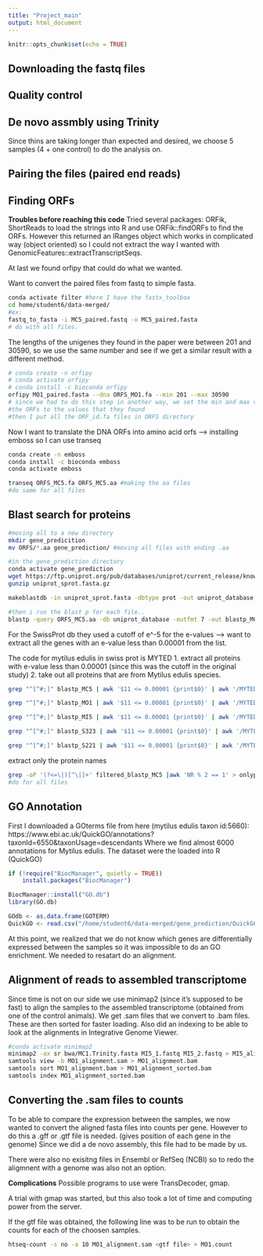 ```yaml
---
title: "Project_main"
output: html_document
---
```


```r
knitr::opts_chunk$set(echo = TRUE)
```

## Downloading the fastq files

## Quality control

## De novo assmbly using Trinity


Since thins are taking longer than expected and desired, we choose 5 samples (4 + one control) to do the analysis on.


## Pairing the files (paired end reads)

## Finding ORFs
**Troubles before reaching this code**
Tried several packages: ORFik, ShortReads to load the strings into R and use ORFik::findORFs to find the ORFs. However this returned an IRanges object which works in complicated way (object oriented) so I could not extract the way I wanted with GenomicFeatures::extractTranscriptSeqs.

At last we found orfipy that could do what we wanted.

Want to convert the paired files from fastq to simple fasta.
```bash
conda activate filter #here I have the fastx_toolbox
cd home/student6/data-merged/
#ex:
fastq_to_fasta -i MC5_paired.fastq -o MC5_paired.fasta
# do with all files. 
```

The lengths of the unigenes they found in the paper were between 201 and 30590, so we use the same number and see if we get a similar result with a different method. 
```bash
# conda create -n orfipy 
# conda activate orfipy
# conda install -c bioconda orfipy
orfipy MO1_paired.fasta --dna ORFS_MO1.fa --min 201 --max 30590
# since we had to do this step in another way, we set the min and max values of
#the ORFs to the values that they found 
#then I put all the ORF_id.fa files in ORFS directory
```

Now I want to translate the DNA ORFs into amino acid orfs --> installing emboss so I can use transeq
```bash
conda create -n emboss
conda install -c bioconda emboss
conda activate emboss

transeq ORFS_MC5.fa ORFS_MC5.aa #making the aa files
#do same for all files
```

## Blast search for proteins 

```bash
#moving all to a new directory
mkdir gene_predicition
mv ORFS/*.aa gene_prediction/ #moving all files with ending .aa

#in the gene_prediction directory
conda activate gene_prediction
wget https://ftp.uniprot.org/pub/databases/uniprot/current_release/knowledgebase/complete/uniprot_sprot.fasta.gz
gunzip uniprot_sprot.fasta.gz

makeblastdb -in uniprot_sprot.fasta -dbtype prot -out uniprot_database

#then i run the blast p for each file.. 
blastp -query ORFS_MC5.aa -db uniprot_database -outfmt 7 -out blastp_MC5
```

For the SwissProt db they used a cutoff of e^-5 for the e-values --> want to extract all the genes with an e-value less than 0.00001 from the list.

The code for mytilus edulis in swiss prot is MYTED
1. extract all proteins with e-value less than 0.00001 (since this was the cutoff in the original study)
2. take out all proteins that are from Mytilus edulis species.

```bash
grep "^[^#;]" blastp_MC5 | awk '$11 <= 0.00001 {print$0}' | awk '/MYTED/ {print}' > filtered_blastp_MC5

grep "^[^#;]" blastp_MO1 | awk '$11 <= 0.00001 {print$0}' | awk '/MYTED/ {print}' > filtered_blastp_MO1

grep "^[^#;]" blastp_MI5 | awk '$11 <= 0.00001 {print$0}' | awk '/MYTED/ {print}' > filtered_blastp_MI5

grep "^[^#;]" blastp_S323 | awk '$11 <= 0.00001 {print$0}' | awk '/MYTED/ {print}' > filtered_blastp_S323

grep "^[^#;]" blastp_S221 | awk '$11 <= 0.00001 {print$0}' | awk '/MYTED/ {print}' > filtered_blastp_S221
```

extract only the protein names
```bash
grep -oP '(?<=\|)[^\|]+' filtered_blastp_MC5 |awk 'NR % 2 == 1' > onlyprot_MC5
#do for all files
```

## GO Annotation
First I downloaded a GOterms file from here (mytilus edulis taxon id:5660):
https://www.ebi.ac.uk/QuickGO/annotations?taxonId=6550&taxonUsage=descendants
Where we find almost 6000 annotations for Mytilus edulis. The dataset were the loaded into R (QuickGO)
```r
if (!require("BiocManager", quietly = TRUE))
    install.packages("BiocManager")

BiocManager::install("GO.db")
library(GO.db)

GOdb <- as.data.frame(GOTERM)
QuickGO <- read.csv("/home/student6/data-merged/gene_prediction/QuickGO-annotations-1646135112992-20220301.tsv", sep = "\t")

```
At this point, we realized that we do not know which genes are differentially expressed between the samples so it was impossible to do an GO enrichment. We needed to resatart do an alignment.

## Alignment of reads to assembled transcriptome
Since time is not on our side we use minimap2 (since it's supposed to be fast) to align the samples to the assembled transcriptome (obtained from one of the control animals). We get .sam files that we convert to .bam files. These are then sorted for faster loading. Also did an indexing to be able to look at the alignments in Integrative Genome Viewer.

```bash
#conda activate minimap2
minimap2 -ax sr bwa/MC1.Trinity.fasta MI5_1.fastq MI5_2.fastq > MI5_alignment.sam
samtools view -b MO1_alignment.sam > MO1_alignment.bam
samtools sort MO1_alignment.bam > MO1_alignment_sorted.bam
samtools index MO1_alignment_sorted.bam
```

## Converting the .sam files to counts
To be able to compare the expression between the samples, we now wanted to convert the aligned fasta files into counts per gene. However to do this a .gff or .gtf file is needed. (gives position of each gene in the genome) Since we did a de novo assembly, this file had to be made by us. 

There were also no exisitng files in Ensembl or RefSeq (NCBI) so to redo the aligmnent with a genome was also not an option. 

**Complications**
Possible programs to use were TransDecoder, gmap.

A trial with gmap was started, but this also took a lot of time and computing power from the server.

If the gtf file was obtained, the following line was to be run to obtain the counts for each of the choosen samples. 

```bash
htseq-count -s no -a 10 MO1_alignment.sam <gtf file> > MO1.count
```




